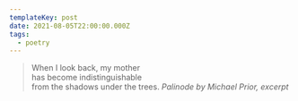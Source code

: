 ```yaml
---
templateKey: post
date: 2021-08-05T22:00:00.000Z
tags:
  - poetry
---
```

> When I look back, my mother<br/>
> has become indistinguishable<br/>
> from the shadows under the trees.
> <cite>Palinode by Michael Prior, excerpt</cite>